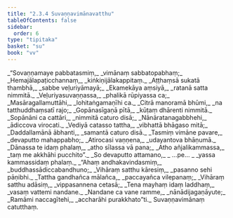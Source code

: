 ```yaml
---
title: "2.3.4 Suvaṇṇavimānavatthu"
tableOfContents: false
sidebar:
  order: 6
type: "tipitaka"
basket: "su"
book: "vv"
---
```



<DynamicBreadcrumb />

<Division number="1134" book="vv" bookNo="19" page="105">

<Paragraph number="982" type="verses" book="vv">
_“Sovaṇṇamaye pabbatasmiṃ,_  
_vimānaṃ sabbatopabhaṃ;_  
_Hemajālapaṭicchannaṃ,_  
_kiṅkiṇijālakappitaṃ._  

</Paragraph>

</Division>
<Division number="1135" book="vv" bookNo="19" page="105">

<Paragraph number="983" type="verses" book="vv">
_Aṭṭhaṃsā sukatā thambhā,_  
_sabbe veḷuriyāmayā;_  
_Ekamekāya aṃsiyā,_  
_ratanā satta nimmitā._  

</Paragraph>

</Division>
<Division number="1136" book="vv" bookNo="19" page="105">

<Paragraph number="984" type="verses" book="vv">
_Veḷuriyasuvaṇṇassa,_  
_phalikā rūpiyassa ca;_  
_Masāragallamuttāhi,_  
_lohitaṅgamaṇīhi ca._  

</Paragraph>

</Division>
<Division number="1137" book="vv" bookNo="19" page="105">

<Paragraph number="985" type="verses" book="vv">
_Citrā manoramā bhūmi,_  
_na tatthuddhaṃsatī rajo;_  
_Gopānasīgaṇā pītā,_  
_kūṭaṃ dhārenti nimmitā._  

</Paragraph>

</Division>
<Division number="1138" book="vv" bookNo="19" page="105">

<Paragraph number="986" type="verses" book="vv">
_Sopānāni ca cattāri,_  
_nimmitā caturo disā;_  
_Nānāratanagabbhehi,_  
_ādiccova virocati._  

</Paragraph>

</Division>
<Division number="1139" book="vv" bookNo="19" page="105">

<Paragraph number="987" type="verses" book="vv">
_Vediyā catasso tattha,_  
_vibhattā bhāgaso mitā;_  
_Daddallamānā ābhanti,_  
_samantā caturo disā._  

</Paragraph>

</Division>
<Division number="1140" book="vv" bookNo="19" page="105">

<Paragraph number="988" type="verses" book="vv">
_Tasmiṃ vimāne pavare,_  
_devaputto mahappabho;_  
_Atirocasi vaṇṇena,_  
_udayantova bhāṇumā._  

</Paragraph>

</Division>
<Division number="1141" book="vv" bookNo="19" page="106">

<Paragraph number="989" type="verses" book="vv">
_Dānassa te idaṃ phalaṃ,_  
_atho sīlassa vā pana;_  
_Atho añjalikammassa,_  
_taṃ me akkhāhi pucchito”._  

</Paragraph>

</Division>
<Division number="1142" book="vv" bookNo="19" page="106">

<Paragraph number="990" type="verses" book="vv">
_So devaputto attamano,_  
_ …pe… _  
_yassa kammassidaṃ phalaṃ._  

</Paragraph>

</Division>
<Division number="1143" book="vv" bookNo="19" page="106">

<Paragraph number="991" type="verses" book="vv">
_“Ahaṃ andhakavindasmiṃ,_  
_buddhassādiccabandhuno;_  
_Vihāraṃ satthu kāresiṃ,_  
_pasanno sehi pāṇibhi._  

</Paragraph>

</Division>
<Division number="1144" book="vv" bookNo="19" page="106">

<Paragraph number="992" type="verses" book="vv">
_Tattha gandhañca mālañca,_  
_paccayañca vilepanaṃ;_  
_Vihāraṃ satthu adāsiṃ,_  
_vippasannena cetasā;_  
_Tena mayhaṃ idaṃ laddhaṃ,_  
_vasaṃ vattemi nandane._  

</Paragraph>

</Division>
<Division number="1145" book="vv" bookNo="19" page="106">

<Paragraph number="993" type="verses" book="vv">
_Nandane ca vane ramme,_  
_nānādijagaṇāyute;_  
_Ramāmi naccagītehi,_  
_accharāhi purakkhato”ti._  


</Paragraph>
</Division>

<Paragraph number="994" type="center" book="vv">
Suvaṇṇavimānaṃ catutthaṃ.
</Paragraph>